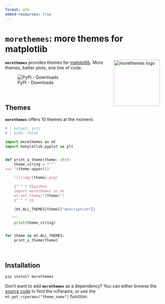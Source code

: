 ```yaml
---
format: gfm
embed-resources: true
---
```


<!-- Automatically generated, do not change by hand. Use docs/index.qmd instead. -->

# `morethemes`: more themes for matplotlib

<img src="https://github.com/JosephBARBIERDARNAL/static/blob/main/python-libs/morethemes/image.png?raw=true" alt="morethemes logo" align="right" width="150px"/>

**`morethemes`** provides themes for [matplotlib](https://matplotlib.org/). More themes, better plots, one line of code.

![PyPI - Downloads](https://img.shields.io/pypi/dm/morethemes)




<br>

## Themes

**`morethemes`** offers 10 themes at the moment:

```python
# | output: asis
# | echo: false

import morethemes as mt
import matplotlib.pyplot as plt


def print_a_theme(theme: str):
    theme_string = f"""
=== "{theme.upper()}"

    ![](img/{theme}.png)

    {"`" * 3}python
    import morethemes as mt
    mt.set_theme("{theme}")
    {"`" * 3}

    {mt.ALL_THEMES[theme]["description"]}

   """
    print(theme_string)


for theme in mt.ALL_THEMES:
    print_a_theme(theme)
```


<br>

## Installation

```bash
pip install morethemes
```

Don't want to add **`morethemes`** as a dependency? You can either browse the [source code](https://github.com/JosephBARBIERDARNAL/morethemes/blob/main/morethemes/themes.py) to find the rcParams, or use the `mt.get_rcparams("theme_name")` function.
